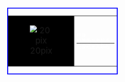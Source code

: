 <div style="float: left; border:solid blue 2px; margin: 1px;">
{| cellspacing="0" style="width: 230px; background:black;"
| style="width: 45px; height: 45px; background: black; text-align: center; font-size: 14pt;" | [[Image:WikiVampSlayLogo.JPG|20pix]]
| style="font-size: 8pt; color: white; padding: 4pt; line-height: 1.25em;" | <div class="center">我是<br>'''[[維基百科:維基吸血鬼|<span style="color:white">維基吸血鬼殺手！</span>]]''' <br>並要結束其暴政！</div>
|}</div><noinclude>
</noinclude>